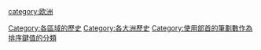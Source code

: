{{Catnav|頁面分類|地理|大洲|欧洲}}
{{Catnav|頁面分類|历史|各區域的歷史}}

{{Commonscat|History of Europe}}
{{catmore}}

{{DEFAULTSORT:④劃⽋部歐洲}}
[[category:欧洲|category:欧洲]]
[[Category:各區域的歷史|Category:各區域的歷史]]
[[Category:各大洲歷史|Category:各大洲歷史]]
[[Category:使用部首的筆劃數作為排序鍵值的分類|Category:使用部首的筆劃數作為排序鍵值的分類]]